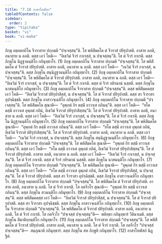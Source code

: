 ```yaml
---
title: "7.10 อาสาโทฬสก"
tableOfContents: false
sidebar:
  order: 2
type: "tipitaka"
basket: "vi"
book: "vi-maha"
---
```



<DynamicBreadcrumb />

<Division number="319" book="vi-maha">

<Paragraph number="1482" book="vi-maha">
ภิกฺขุ อตฺถตกถิโน จีวราสาย ปกฺกมติ “ปจฺเจสฺสนฺ”ติ. โส พหิสีมคโต ตํ จีวราสํ ปยิรุปาสติ. อาสาย ลภติ, อนาสาย น ลภติ. ตสฺส เอวํ โหติ—  “อิเธวิมํ จีวรํ กาเรสฺสํ, น ปจฺเจสฺสนฺ”ติ. โส ตํ จีวรํ กาเรติ. ตสฺส ภิกฺขุโน นิฏฺฐานนฺติโก กถินุทฺธาโร. (1)
</Paragraph>

<Paragraph number="1483" book="vi-maha">
ภิกฺขุ อตฺถตกถิโน จีวราสาย ปกฺกมติ “ปจฺเจสฺสนฺ”ติ. โส พหิสีมคโต ตํ จีวราสํ ปยิรุปาสติ. อาสาย ลภติ, อนาสาย น ลภติ. ตสฺส เอวํ โหติ—  “เนวิมํ จีวรํ กาเรสฺสํ, น ปจฺเจสฺสนฺ”ติ. ตสฺส ภิกฺขุโน สนฺนิฏฺฐานนฺติโก กถินุทฺธาโร. (2)
</Paragraph>

<Paragraph number="1484" book="vi-maha">
ภิกฺขุ อตฺถตกถิโน จีวราสาย ปกฺกมติ “ปจฺเจสฺสนฺ”ติ. โส พหิสีมคโต ตํ จีวราสํ ปยิรุปาสติ. อาสาย ลภติ, อนาสาย น ลภติ. ตสฺส เอวํ โหติ—  “อิเธวิมํ จีวรํ กาเรสฺสํ, น ปจฺเจสฺสนฺ”ติ. โส ตํ จีวรํ กาเรติ. ตสฺส ตํ จีวรํ กยิรมานํ นสฺสติ. ตสฺส ภิกฺขุโน นาสนนฺติโก กถินุทฺธาโร. (3)
</Paragraph>

<Paragraph number="1485" book="vi-maha">
ภิกฺขุ อตฺถตกถิโน จีวราสาย ปกฺกมติ “ปจฺเจสฺสนฺ”ติ. ตสฺส พหิสีมคตสฺส เอวํ โหติ—  “อิเธวิมํ จีวราสํ ปยิรุปาสิสฺสํ, น ปจฺเจสฺสนฺ”ติ. โส ตํ จีวราสํ ปยิรุปาสติ. ตสฺส สา จีวราสา อุปจฺฉิชฺชติ. ตสฺส ภิกฺขุโน อาสาวจฺเฉทิโก กถินุทฺธาโร. (4)
</Paragraph>

<Paragraph number="1486" book="vi-maha">
ภิกฺขุ อตฺถตกถิโน จีวราสาย ปกฺกมติ “ปจฺเจสฺสนฺ”ติ. โส พหิสีมคโต สุณาติ—  “อุพฺภตํ กิร ตสฺมึ อาวาเส กถินนฺ”ติ. ตสฺส เอวํ โหติ—  “ยโต ตสฺมึ อาวาเส อุพฺภตํ กถินํ, อิเธวิมํ จีวราสํ ปยิรุปาสิสฺสนฺ”ติ. โส ตํ จีวราสํ ปยิรุปาสติ. อาสาย ลภติ, อนาสาย น ลภติ. ตสฺส เอวํ โหติ—  “อิเธวิมํ จีวรํ กาเรสฺสํ, น ปจฺเจสฺสนฺ”ติ. โส ตํ จีวรํ กาเรติ. ตสฺส ภิกฺขุโน นิฏฺฐานนฺติโก กถินุทฺธาโร. (5)
</Paragraph>

<Paragraph number="1487" book="vi-maha">
ภิกฺขุ อตฺถตกถิโน จีวราสาย ปกฺกมติ “ปจฺเจสฺสนฺ”ติ. โส พหิสีมคโต สุณาติ—  “อุพฺภตํ กิร ตสฺมึ อาวาเส กถินนฺ”ติ. ตสฺส เอวํ โหติ—  “ยโต ตสฺมึ อาวาเส อุพฺภตํ กถินํ, อิเธวิมํ จีวราสํ ปยิรุปาสิสฺสนฺ”ติ. โส ตํ จีวราสํ ปยิรุปาสติ. อาสาย ลภติ, อนาสาย น ลภติ. ตสฺส เอวํ โหติ—  “เนวิมํ จีวรํ กาเรสฺสํ, น ปจฺเจสฺสนฺ”ติ. ตสฺส ภิกฺขุโน สนฺนิฏฺฐานนฺติโก กถินุทฺธาโร. (6)
</Paragraph>

<Paragraph number="1488" book="vi-maha">
ภิกฺขุ อตฺถตกถิโน จีวราสาย ปกฺกมติ “ปจฺเจสฺสนฺ”ติ. โส พหิสีมคโต สุณาติ—  “อุพฺภตํ กิร ตสฺมึ อาวาเส กถินนฺ”ติ. ตสฺส เอวํ โหติ—  “ยโต ตสฺมึ อาวาเส อุพฺภตํ กถินํ, อิเธวิมํ จีวราสํ ปยิรุปาสิสฺสนฺ”ติ. โส ตํ จีวราสํ ปยิรุปาสติ. อาสาย ลภติ, อนาสาย น ลภติ. ตสฺส เอวํ โหติ—  “อิเธวิมํ จีวรํ กาเรสฺสํ, น ปจฺเจสฺสนฺ”ติ. โส ตํ จีวรํ กาเรติ. ตสฺส ตํ จีวรํ กยิรมานํ นสฺสติ. ตสฺส ภิกฺขุโน นาสนนฺติโก กถินุทฺธาโร. (7)
</Paragraph>

<Paragraph number="1489" book="vi-maha">
ภิกฺขุ อตฺถตกถิโน จีวราสาย ปกฺกมติ “ปจฺเจสฺสนฺ”ติ. โส พหิสีมคโต สุณาติ—  “อุพฺภตํ กิร ตสฺมึ อาวาเส กถินนฺ”ติ. ตสฺส เอวํ โหติ—  “ยโต ตสฺมึ อาวาเส อุพฺภตํ กถินํ, อิเธวิมํ จีวราสํ ปยิรุปาสิสฺสํ, น ปจฺเจสฺสนฺ”ติ. โส ตํ จีวราสํ ปยิรุปาสติ. ตสฺส สา จีวราสา อุปจฺฉิชฺชติ. ตสฺส ภิกฺขุโน อาสาวจฺเฉทิโก กถินุทฺธาโร. (8)
</Paragraph>

<Paragraph number="1490" book="vi-maha">
ภิกฺขุ อตฺถตกถิโน จีวราสาย ปกฺกมติ “ปจฺเจสฺสนฺ”ติ. โส พหิสีมคโต ตํ จีวราสํ ปยิรุปาสติ. อาสาย ลภติ, อนาสาย น ลภติ. โส ตํ จีวรํ กาเรติ. โส กตจีวโร สุณาติ—  “อุพฺภตํ กิร ตสฺมึ อาวาเส กถินนฺ”ติ. ตสฺส ภิกฺขุโน สวนนฺติโก กถินุทฺธาโร. (9)
</Paragraph>

<Paragraph number="1491" book="vi-maha">
ภิกฺขุ อตฺถตกถิโน จีวราสาย ปกฺกมติ “ปจฺเจสฺสนฺ”ติ. ตสฺส พหิสีมคตสฺส เอวํ โหติ—  “อิเธวิมํ จีวราสํ ปยิรุปาสิสฺสํ, น ปจฺเจสฺสนฺ”ติ. โส ตํ จีวราสํ ปยิรุปาสติ. ตสฺส สา จีวราสา อุปจฺฉิชฺชติ. ตสฺส ภิกฺขุโน อาสาวจฺเฉทิโก กถินุทฺธาโร. (10)
</Paragraph>

<Paragraph number="1492" book="vi-maha">
ภิกฺขุ อตฺถตกถิโน จีวราสาย ปกฺกมติ “ปจฺเจสฺสนฺ”ติ. โส พหิสีมคโต ตํ จีวราสํ ปยิรุปาสติ. อาสาย ลภติ, อนาสาย น ลภติ. โส ตํ จีวรํ กาเรติ. โส กตจีวโร “ปจฺเจสฺสํ ปจฺเจสฺสนฺ”ติ—  พหิทฺธา กถินุทฺธารํ วีตินาเมติ. ตสฺส ภิกฺขุโน สีมาติกฺกนฺติโก กถินุทฺธาโร. (11)
</Paragraph>

<Paragraph number="1493" book="vi-maha">
ภิกฺขุ อตฺถตกถิโน จีวราสาย ปกฺกมติ “ปจฺเจสฺสนฺ”ติ. โส พหิสีมคโต ตํ จีวราสํ ปยิรุปาสติ. อาสาย ลภติ, อนาสาย น ลภติ. โส ตํ จีวรํ กาเรติ. โส กตจีวโร “ปจฺเจสฺสํ ปจฺเจสฺสนฺ”ติ—  สมฺภุณาติ กถินุทฺธารํ. ตสฺส ภิกฺขุโน สห ภิกฺขูหิ กถินุทฺธาโร. (12)

</Paragraph>
</Division>

<Paragraph number="1494" type="center" book="vi-maha">
อาสาโทฬสกํ นิฏฺฐิตํ.
</Paragraph>